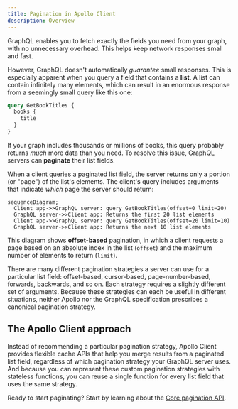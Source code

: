 ```yaml
---
title: Pagination in Apollo Client
description: Overview
---
```


GraphQL enables you to fetch exactly the fields you need from your graph, with no unnecessary overhead. This helps keep network responses small and fast.

However, GraphQL doesn't automatically _guarantee_ small responses. This is especially apparent when you query a field that contains a **list**. A list can contain infinitely many elements, which can result in an enormous response from a seemingly small query like this one:

```graphql
query GetBookTitles {
  books {
    title
  }
}
```

If your graph includes thousands or millions of books, this query probably returns _much_ more data than you need. To resolve this issue, GraphQL servers can **paginate** their list fields.

When a client queries a paginated list field, the server returns only a portion (or "page") of the list's elements. The client's query includes arguments that indicate _which_ page the server should return:

```mermaid
sequenceDiagram;
  Client app->>GraphQL server: query GetBookTitles(offset=0 limit=20)
  GraphQL server->>Client app: Returns the first 20 list elements
  Client app->>GraphQL server: query GetBookTitles(offset=20 limit=10)
  GraphQL server->>Client app: Returns the next 10 list elements
```

This diagram shows **offset-based** pagination, in which a client requests a page based on an absolute index in the list (`offset`) and the maximum number of elements to return (`limit`).

There are many different pagination strategies a server can use for a particular list field: offset-based, cursor-based, page-number-based, forwards, backwards, and so on. Each strategy requires a slightly different set of arguments. Because these strategies can each be useful in different situations, neither Apollo nor the GraphQL specification prescribes a canonical pagination strategy.

## The Apollo Client approach

Instead of recommending a particular pagination strategy, Apollo Client provides flexible cache APIs that help you merge results from a paginated list field, regardless of which pagination strategy your GraphQL server uses. And because you can represent these custom pagination strategies with stateless functions, you can reuse a single function for every list field that uses the same strategy.

Ready to start paginating? Start by learning about the [Core pagination API](./core-api).
